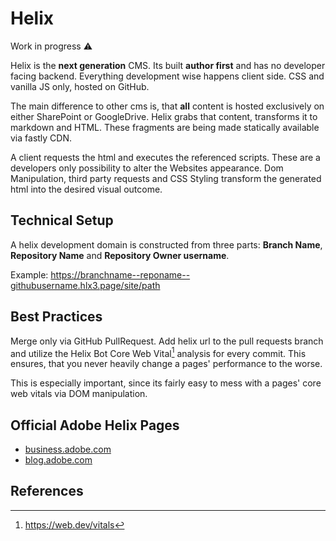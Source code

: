 # Helix

<div class="alert alert--warning" role="alert">
    Work in progress ⚠️
</div>

Helix is the **next generation** CMS. Its built **author first** and has no developer facing backend.
Everything development wise happens client side. CSS and vanilla JS only, hosted on GitHub.

The main difference to other cms is, that **all** content is hosted exclusively on either SharePoint or GoogleDrive.
Helix grabs that content, transforms it to markdown and HTML. These fragments are being made statically available via fastly CDN.

A client requests the html and executes the referenced scripts. These are a developers only possibility to alter the Websites appearance.
Dom Manipulation, third party requests and CSS Styling transform the generated html into the desired visual outcome.

## Technical Setup

A helix development domain is constructed from three parts: **Branch Name**, **Repository Name** and **Repository Owner username**.

Example: <https://branchname--reponame--githubusername.hlx3.page/site/path>

## Best Practices

Merge only via GitHub PullRequest. Add helix url to the pull requests branch and utilize the Helix Bot Core Web Vital[^1] analysis for every commit.
This ensures, that you never heavily change a pages' performance to the worse.

<div class="alert alert--warning" role="alert">
    This is especially important, since its fairly easy to mess with a pages' core web vitals via DOM manipulation.
</div>

## Official Adobe Helix Pages

- [business.adobe.com](business.adobe.com)
- [blog.adobe.com](blog.adobe.com)

## References

[^1]:  <https://web.dev/vitals>
